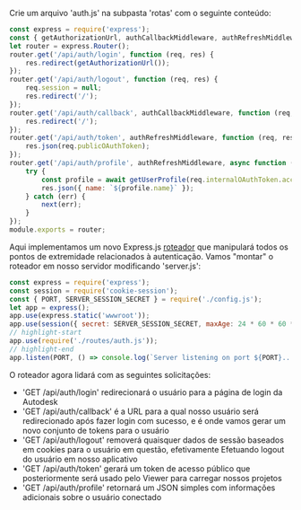 Crie um arquivo 'auth.js' na subpasta 'rotas' com o seguinte conteúdo:

```js title="routes/auth.js"
const express = require('express');
const { getAuthorizationUrl, authCallbackMiddleware, authRefreshMiddleware, getUserProfile } = require('../services/aps.js');
let router = express.Router();
router.get('/api/auth/login', function (req, res) {
    res.redirect(getAuthorizationUrl());
});
router.get('/api/auth/logout', function (req, res) {
    req.session = null;
    res.redirect('/');
});
router.get('/api/auth/callback', authCallbackMiddleware, function (req, res) {
    res.redirect('/');
});
router.get('/api/auth/token', authRefreshMiddleware, function (req, res) {
    res.json(req.publicOAuthToken);
});
router.get('/api/auth/profile', authRefreshMiddleware, async function (req, res, next) {
    try {
        const profile = await getUserProfile(req.internalOAuthToken.access_token);
        res.json({ name: `${profile.name}` });
    } catch (err) {
        next(err);
    }
});
module.exports = router;
```

Aqui implementamos um novo Express.js [roteador](http://expressjs.com/en/4x/api.html#router) que
manipulará todos os pontos de extremidade relacionados à autenticação. Vamos "montar" o roteador em nosso servidor
modificando 'server.js':

```js title="server.js"
const express = require('express');
const session = require('cookie-session');
const { PORT, SERVER_SESSION_SECRET } = require('./config.js');
let app = express();
app.use(express.static('wwwroot'));
app.use(session({ secret: SERVER_SESSION_SECRET, maxAge: 24 * 60 * 60 * 1000 }));
// highlight-start
app.use(require('./routes/auth.js'));
// highlight-end
app.listen(PORT, () => console.log(`Server listening on port ${PORT}...`));
```

O roteador agora lidará com as seguintes solicitações:

- 'GET /api/auth/login' redirecionará o usuário para a página de login da Autodesk
- 'GET /api/auth/callback' é a URL para a qual nosso usuário será redirecionado após fazer login com sucesso,
e é onde vamos gerar um novo conjunto de tokens para o usuário
- 'GET /api/auth/logout' removerá quaisquer dados de sessão baseados em cookies para o usuário em questão, efetivamente
Efetuando logout do usuário em nosso aplicativo
- 'GET /api/auth/token' gerará um token de acesso público que posteriormente será usado pelo Viewer
para carregar nossos projetos
- 'GET /api/auth/profile' retornará um JSON simples com informações adicionais sobre o usuário conectado